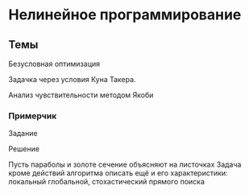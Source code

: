 # Нелинейное программирование {#sec-practice-nonlinear}

::::: {.content-hidden when-profile="practice"}
## Темы {#sec-practice-nonlinear-topics}

Безусловная оптимизация

Задачка через условия Куна Такера.

Анализ чувствительности методом Якоби

::: {#exm-practice-nonlinear}
### Примерчик

Задание
:::

::: {#sol-practice-nonlinear}
Решение
:::
:::::

Пусть параболы и золоте сечение объясняют на листочках
Задача кроме действий алгоритма описать ещё и его характеристики: локальный глобальной, стохастический прямого поиска
